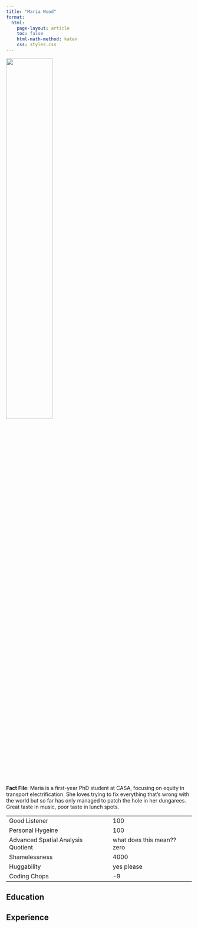 ```yaml
---
title: "Maria Wood"
format:
  html:
    page-layout: article
    toc: false
    html-math-method: katex
    css: styles.css 
---
```


![](maria.jpg){width="50%"}

**Fact File**: Maria is a first-year PhD student at CASA, focusing on equity in transport electrification. She loves trying to fix everything that's wrong with the world but so far has only managed to patch the hole in her dungarees. Great taste in music, poor taste in lunch spots.

|                                    |                            |
|------------------------------------|----------------------------|
| Good Listener                      | 100                        |
| Personal Hygeine                   | 100                        |
| Advanced Spatial Analysis Quotient | what does this mean?? zero |
| Shamelessness                      | 4000                       |
| Huggability                        | yes please                 |
| Coding Chops                       | -9                         |

## Education

## Experience
